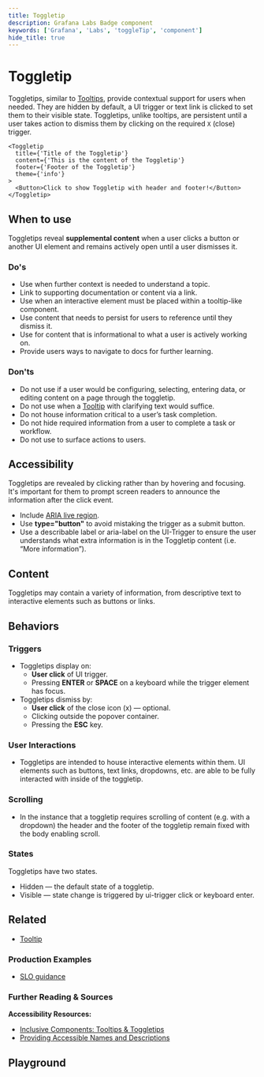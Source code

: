 ```yaml
---
title: Toggletip
description: Grafana Labs Badge component
keywords: ['Grafana', 'Labs', 'toggleTip', 'component']
hide_title: true
---
```


# Toggletip <Badge text='ready' color='green'></Badge> <StorybookLink path="/story/overlays-toggletip--basic" />

Toggletips, similar to [Tooltips](/Components/toggletip), provide contextual support for users when needed. They are hidden by default, a UI trigger or text link is clicked to set them to their visible state. Toggletips, unlike tooltips, are persistent until a user takes action to dismiss them by clicking on the required `X` (close) trigger.

```tsx live
<Toggletip
  title={'Title of the Toggletip'}
  content={'This is the content of the Toggletip'}
  footer={'Footer of the Toggletip'}
  theme={'info'}
>
  <Button>Click to show Toggletip with header and footer!</Button>
</Toggletip>
```

## When to use

Toggletips reveal **supplemental content** when a user clicks a button or another UI element and remains actively open until a user dismisses it.

### Do's

- Use when further context is needed to understand a topic.
- Link to supporting documentation or content via a link.
- Use when an interactive element must be placed within a tooltip-like component.
- Use content that needs to persist for users to reference until they dismiss it.
- Use for content that is informational to what a user is actively working on.
- Provide users ways to navigate to docs for further learning.

### Don'ts

- Do not use if a user would be configuring, selecting, entering data, or editing content on a page through the toggletip.
- Do not use when a [Tooltip](/Components/toggletip) with clarifying text would suffice.
- Do not house information critical to a user’s task completion.
- Do not hide required information from a user to complete a task or workflow.
- Do not use to surface actions to users.

## Accessibility

Toggletips are revealed by clicking rather than by hovering and focusing. It's important for them to prompt screen readers to announce the information after the click event.

- Include [ARIA live region](https://developer.mozilla.org/en-US/docs/Web/Accessibility/ARIA/ARIA_Live_Regions).
- Use **type="button"** to avoid mistaking the trigger as a submit button.
- Use a describable label or aria-label on the UI-Trigger to ensure the user understands what extra information is in the Toggletip content (i.e. “More information”).

## Content

Toggletips may contain a variety of information, from descriptive text to interactive elements such as buttons or links.

## Behaviors

### Triggers

- Toggletips display on:
  - **User click** of UI trigger.
  - Pressing **ENTER** or **SPACE** on a keyboard while the trigger element has focus.
- Toggletips dismiss by:
  - **User click** of the close icon (x) — optional.
  - Clicking outside the popover container.
  - Pressing the **ESC** key.

### User Interactions

- Toggletips are intended to house interactive elements within them. UI elements such as buttons, text links, dropdowns, etc. are able to be fully interacted with inside of the toggletip.

### Scrolling

- In the instance that a toggletip requires scrolling of content (e.g. with a dropdown) the header and the footer of the toggletip remain fixed with the body enabling scroll.

### States

Toggletips have two states.

- Hidden — the default state of a toggletip.
- Visible — state change is triggered by ui-trigger click or keyboard enter.

## Related

- [Tooltip](/Components/toggletip)

### Production Examples

- [SLO guidance](https://www.figma.com/file/oaki8dAryJXWyZlw1g2wh0/SLO-creation?node-id=829%3A26026)

### Further Reading & Sources

**Accessibility Resources:**

- [Inclusive Components: Tooltips & Toggletips](https://inclusive-components.design/tooltips-toggletips/)
- [Providing Accessible Names and Descriptions](https://www.w3.org/WAI/ARIA/apg/practices/names-and-descriptions/)

## Playground

<ComponentEmbed path="path=/story/overlays-toggletip--basic" />
